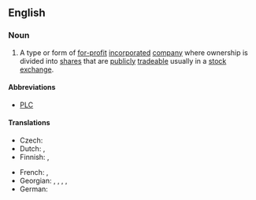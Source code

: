 ==English==

===Noun===
{{en-noun|head=[[public|Public]] [[limited|Limited]] [[liability|Liability]] [[company|Company]]|Public Limited Liability Companies}}

# A type or form of [[for-profit]] [[incorporated]] [[company]] where ownership is divided into [[share]]s that are [[publicly]] [[trade]]able usually in a [[stock exchange]].

====Abbreviations====
* [[PLC]]

====Translations====
{{trans-top|publicly traded company}}
* Czech: {{t|cs|akciová společnost}}
* Dutch: {{t|nl|Besloten vennootschap met beperkte aansprakelijkheid}}, {{t|nl|BV}}
* Finnish: {{t|fi|julkinen osakeyhtiö}}, {{t|fi|oyj}}
{{trans-mid}}
* French: {{t|fr|Société publique avec responsabilité limitée|f}}, {{t|fr|SPRL}}
* Georgian: {{t|ka|შეზღუდული პასუხისმგებლობის კომპანია}}, {{t|ka|საჯარო შეზღუდული პასუხისმგებლობის კომპანია}}, {{t|ka|სააქციო საზოგადოება შეზღუდული პასუხისმგებლობით}}, {{t|ka|საზოგადოებრივი სააქციო კომპანია}}, {{t|ka|ღია საჯარო კომპანია შეზღუდული პასუხისმგებლობით}}
* German: {{t+|de|Aktiengesellschaft|f}}
{{trans-bottom}}